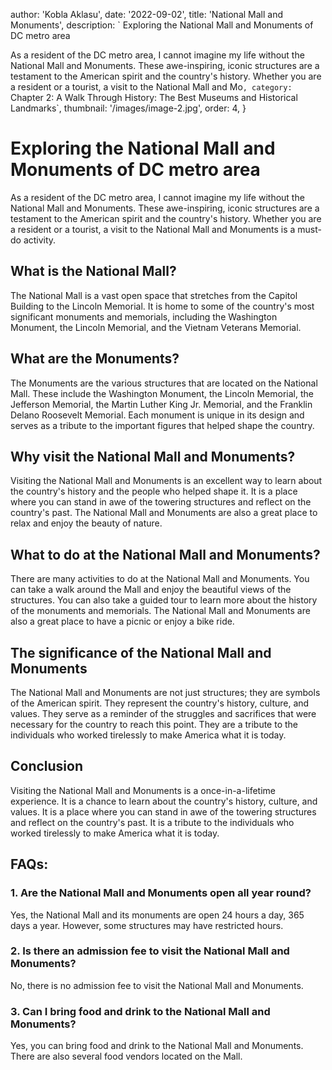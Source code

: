 
  author: 'Kobla Aklasu',
  date: '2022-09-02',
  title: 'National Mall and Monuments',
  description: ` Exploring the National Mall and Monuments of DC metro area

As a resident of the DC metro area, I cannot imagine my life without the National Mall and Monuments. These awe-inspiring, iconic structures are a testament to the American spirit and the country's history. Whether you are a resident or a tourist, a visit to the National Mall and Mo`,
  category: `Chapter 2: A Walk Through History: The Best Museums and Historical Landmarks`,
  thumbnail: '/images/image-2.jpg',
  order: 4,
}

        

# Exploring the National Mall and Monuments of DC metro area

As a resident of the DC metro area, I cannot imagine my life without the National Mall and Monuments. These awe-inspiring, iconic structures are a testament to the American spirit and the country's history. Whether you are a resident or a tourist, a visit to the National Mall and Monuments is a must-do activity. 

## What is the National Mall? 

The National Mall is a vast open space that stretches from the Capitol Building to the Lincoln Memorial. It is home to some of the country's most significant monuments and memorials, including the Washington Monument, the Lincoln Memorial, and the Vietnam Veterans Memorial. 

## What are the Monuments?

The Monuments are the various structures that are located on the National Mall. These include the Washington Monument, the Lincoln Memorial, the Jefferson Memorial, the Martin Luther King Jr. Memorial, and the Franklin Delano Roosevelt Memorial. Each monument is unique in its design and serves as a tribute to the important figures that helped shape the country. 

## Why visit the National Mall and Monuments?

Visiting the National Mall and Monuments is an excellent way to learn about the country's history and the people who helped shape it. It is a place where you can stand in awe of the towering structures and reflect on the country's past. The National Mall and Monuments are also a great place to relax and enjoy the beauty of nature. 

## What to do at the National Mall and Monuments?

There are many activities to do at the National Mall and Monuments. You can take a walk around the Mall and enjoy the beautiful views of the structures. You can also take a guided tour to learn more about the history of the monuments and memorials. The National Mall and Monuments are also a great place to have a picnic or enjoy a bike ride. 

## The significance of the National Mall and Monuments

The National Mall and Monuments are not just structures; they are symbols of the American spirit. They represent the country's history, culture, and values. They serve as a reminder of the struggles and sacrifices that were necessary for the country to reach this point. They are a tribute to the individuals who worked tirelessly to make America what it is today. 

## Conclusion

Visiting the National Mall and Monuments is a once-in-a-lifetime experience. It is a chance to learn about the country's history, culture, and values. It is a place where you can stand in awe of the towering structures and reflect on the country's past. It is a tribute to the individuals who worked tirelessly to make America what it is today. 

## FAQs:

### 1. Are the National Mall and Monuments open all year round?

Yes, the National Mall and its monuments are open 24 hours a day, 365 days a year. However, some structures may have restricted hours. 

### 2. Is there an admission fee to visit the National Mall and Monuments?

No, there is no admission fee to visit the National Mall and Monuments. 

### 3. Can I bring food and drink to the National Mall and Monuments?

Yes, you can bring food and drink to the National Mall and Monuments. There are also several food vendors located on the Mall.


        